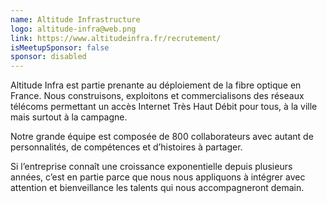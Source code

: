 ```yaml
---
name: Altitude Infrastructure
logo: altitude-infra@web.png
link: https://www.altitudeinfra.fr/recrutement/
isMeetupSponsor: false
sponsor: disabled
---
```


Altitude Infra est partie prenante au déploiement de la fibre optique en France. Nous construisons, exploitons et commercialisons des réseaux télécoms permettant un accès Internet Très Haut Débit pour tous, à la ville mais surtout à la campagne.

Notre grande équipe est composée de 800 collaborateurs avec autant de personnalités, de compétences et d’histoires à partager.

Si l’entreprise connaît une croissance exponentielle depuis plusieurs années, c’est en partie parce que nous nous appliquons à intégrer avec attention et bienveillance les talents qui nous accompagneront demain.
